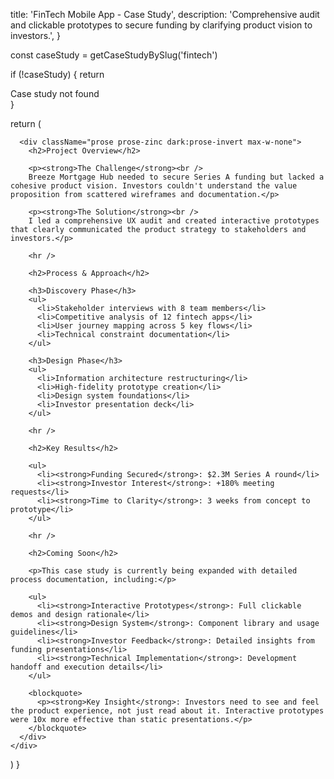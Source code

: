 
  title: 'FinTech Mobile App - Case Study',
  description: 'Comprehensive audit and clickable prototypes to secure funding by clarifying product vision to investors.',
}

  const caseStudy = getCaseStudyBySlug('fintech')
  
  if (!caseStudy) {
    return <div>Case study not found</div>
  }

  return (
    <div className="max-w-4xl mx-auto px-4 py-12">
      <CaseMetaBar caseStudy={caseStudy} />
      
      <div className="prose prose-zinc dark:prose-invert max-w-none">
        <h2>Project Overview</h2>

        <p><strong>The Challenge</strong><br />
        Breeze Mortgage Hub needed to secure Series A funding but lacked a cohesive product vision. Investors couldn't understand the value proposition from scattered wireframes and documentation.</p>

        <p><strong>The Solution</strong><br />
        I led a comprehensive UX audit and created interactive prototypes that clearly communicated the product strategy to stakeholders and investors.</p>

        <hr />

        <h2>Process & Approach</h2>

        <h3>Discovery Phase</h3>
        <ul>
          <li>Stakeholder interviews with 8 team members</li>
          <li>Competitive analysis of 12 fintech apps</li>
          <li>User journey mapping across 5 key flows</li>
          <li>Technical constraint documentation</li>
        </ul>

        <h3>Design Phase</h3>
        <ul>
          <li>Information architecture restructuring</li>
          <li>High-fidelity prototype creation</li>
          <li>Design system foundations</li>
          <li>Investor presentation deck</li>
        </ul>

        <hr />

        <h2>Key Results</h2>

        <ul>
          <li><strong>Funding Secured</strong>: $2.3M Series A round</li>
          <li><strong>Investor Interest</strong>: +180% meeting requests</li>
          <li><strong>Time to Clarity</strong>: 3 weeks from concept to prototype</li>
        </ul>

        <hr />

        <h2>Coming Soon</h2>

        <p>This case study is currently being expanded with detailed process documentation, including:</p>

        <ul>
          <li><strong>Interactive Prototypes</strong>: Full clickable demos and design rationale</li>
          <li><strong>Design System</strong>: Component library and usage guidelines</li>
          <li><strong>Investor Feedback</strong>: Detailed insights from funding presentations</li>
          <li><strong>Technical Implementation</strong>: Development handoff and execution details</li>
        </ul>

        <blockquote>
          <p><strong>Key Insight</strong>: Investors need to see and feel the product experience, not just read about it. Interactive prototypes were 10x more effective than static presentations.</p>
        </blockquote>
      </div>
    </div>
  )
}